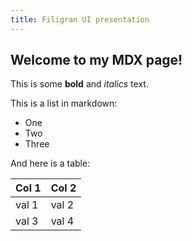 ```yaml
---
title: Filigran UI presentation
---
```


## Welcome to my MDX page!

This is some **bold** and _italics_ text.

This is a list in markdown:

- One
- Two
- Three

And here is a table:

| Col 1 | Col 2 |
| ----- | ----- |
| val 1 | val 2 |
| val 3 | val 4 |
